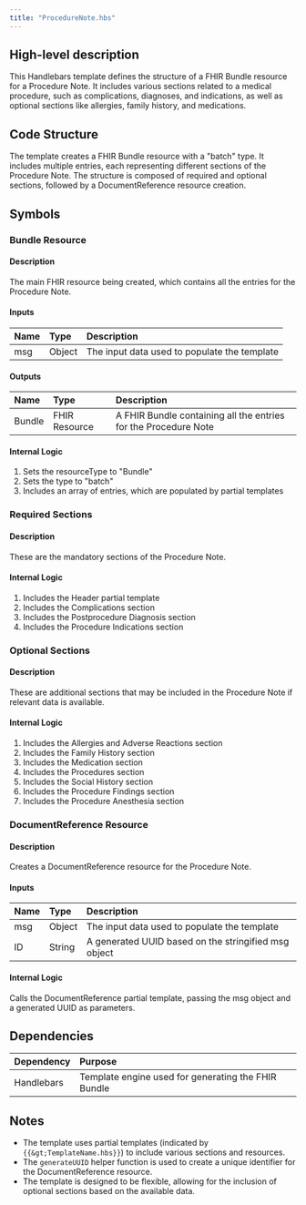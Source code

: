 ```yaml
---
title: "ProcedureNote.hbs"
---
```


## High-level description
This Handlebars template defines the structure of a FHIR Bundle resource for a Procedure Note. It includes various sections related to a medical procedure, such as complications, diagnoses, and indications, as well as optional sections like allergies, family history, and medications.

## Code Structure
The template creates a FHIR Bundle resource with a "batch" type. It includes multiple entries, each representing different sections of the Procedure Note. The structure is composed of required and optional sections, followed by a DocumentReference resource creation.

## Symbols

### Bundle Resource
#### Description
The main FHIR resource being created, which contains all the entries for the Procedure Note.

#### Inputs
| Name | Type | Description |
|:-----|:-----|:------------|
| msg | Object | The input data used to populate the template |

#### Outputs
| Name | Type | Description |
|:-----|:-----|:------------|
| Bundle | FHIR Resource | A FHIR Bundle containing all the entries for the Procedure Note |

#### Internal Logic
1. Sets the resourceType to "Bundle"
2. Sets the type to "batch"
3. Includes an array of entries, which are populated by partial templates

### Required Sections
#### Description
These are the mandatory sections of the Procedure Note.

#### Internal Logic
1. Includes the Header partial template
2. Includes the Complications section
3. Includes the Postprocedure Diagnosis section
4. Includes the Procedure Indications section

### Optional Sections
#### Description
These are additional sections that may be included in the Procedure Note if relevant data is available.

#### Internal Logic
1. Includes the Allergies and Adverse Reactions section
2. Includes the Family History section
3. Includes the Medication section
4. Includes the Procedures section
5. Includes the Social History section
6. Includes the Procedure Findings section
7. Includes the Procedure Anesthesia section

### DocumentReference Resource
#### Description
Creates a DocumentReference resource for the Procedure Note.

#### Inputs
| Name | Type | Description |
|:-----|:-----|:------------|
| msg | Object | The input data used to populate the template |
| ID | String | A generated UUID based on the stringified msg object |

#### Internal Logic
Calls the DocumentReference partial template, passing the msg object and a generated UUID as parameters.

## Dependencies
| Dependency | Purpose |
|:-----------|:--------|
| Handlebars | Template engine used for generating the FHIR Bundle |

## Notes
- The template uses partial templates (indicated by `{{&gt;TemplateName.hbs}}`) to include various sections and resources.
- The `generateUUID` helper function is used to create a unique identifier for the DocumentReference resource.
- The template is designed to be flexible, allowing for the inclusion of optional sections based on the available data.